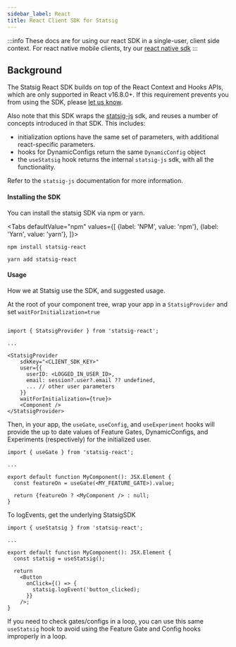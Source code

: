 ```yaml
---
sidebar_label: React
title: React Client SDK for Statsig
---
```



:::info
These docs are for using our react SDK in a single-user, client side context. For react native mobile clients, try our [react native sdk](client/reactNativeSDK)
:::

## Background

The Statsig React SDK builds on top of the React Context and Hooks APIs, which are only supported in React v16.8.0+.
If this requirement prevents you from using the SDK, please [let us know](https://github.com/statsig-io/statsig-feedback/issues).

Also note that this SDK wraps the [statsig-js](client/jsClientSDK) sdk, and reuses a number of concepts introduced in that SDK.
This includes:

- initialization options have the same set of parameters, with additional react-specific parameters.
- hooks for DynamicConfigs return the same `DynamicConfig` object
- the `useStatsig` hook returns the internal `statsig-js` sdk, with all the functionality.

Refer to the `statsig-js` documentation for more information.

#### Installing the SDK

You can install the statsig SDK via npm or yarn.

<Tabs
  defaultValue="npm"
  values={[
    {label: 'NPM', value: 'npm'},
    {label: 'Yarn', value: 'yarn'},
  ]}>
  <TabItem value="npm">

```shell
npm install statsig-react
```

  </TabItem>
  <TabItem value="yarn">

```shell
yarn add statsig-react
```

  </TabItem>
</Tabs>

#### Usage

How we at Statsig use the SDK, and suggested usage.

At the root of your component tree, wrap your app in a `StatsigProvider` and set `waitForInitialization=true`

```react

import { StatsigProvider } from 'statsig-react';

...

<StatsigProvider
    sdkKey="<CLIENT_SDK_KEY>"
    user={{
      userID: <LOGGED_IN_USER_ID>,
      email: session?.user?.email ?? undefined,
      ... // other user parameters
    }}
    waitForInitialization={true}>
    <Component />
</StatsigProvider>
```

Then, in your app, the `useGate`, `useConfig`, and `useExperiment` hooks will provide the up to date values of Feature Gates, DynamicConfigs, and Experiments (respectively) for the initialized user.

```react
import { useGate } from 'statsig-react';

...

export default function MyComponent(): JSX.Element {
  const featureOn = useGate(<MY_FEATURE_GATE>).value;

  return {featureOn ? <MyComponent /> : null;
}
```

To logEvents, get the underlying StatsigSDK

```react
import { useStatsig } from 'statsig-react';

...

export default function MyComponent(): JSX.Element {
  const statsig = useStatsig();

  return
    <Button
      onClick={() => {
        statsig.logEvent('button_clicked);
      }}
    />;
}
```

If you need to check gates/configs in a loop, you can use this same `useStatsig` hook to avoid using the Feature Gate and Config hooks improperly in a loop.
